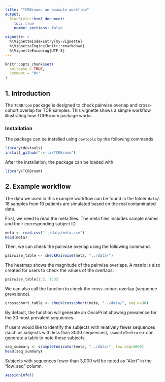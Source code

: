 ```yaml
---
title: "TCRBroom: an example workflow"
output: 
  BiocStyle::html_document:
    toc: true
    number_sections: false

vignette: >
  %\VignetteIndexEntry{my-vignette}
  %\VignetteEngine{knitr::rmarkdown}
  %\VignetteEncoding{UTF-8}
---
```


```r
knitr::opts_chunk$set(
  collapse = TRUE,
  comment = "#>"
)
```

## 1. Introduction
The `TCRBroom` package is designed to check pairwise overlap and cross-cohort overlap
for TCR samples. This vignette shows a simple workflow illustrating how TCRBroom package works. 


### Installation
The package can be installed using `devtools` by the following commands
```r
library(devtools)
install_github("rx-li/TCRBroom")
```

After the installation, the package can be loaded with
```r
library(TCRBroom)
```

## 2. Example workflow
The data we used in this example workflow can be found in the folder `data/`. 18 samples from 10 patients are simulated based on the real contaminated data. 

First, we need to read the meta files. The meta files includes sample names and 
their corresponding subject ID. 

```r
meta <- read.csv("../data/meta.csv")
head(meta)
```

Then, we can check the pairwise overlap using the following command. 
```r
pairwise_table <- checkPairwise(meta, "../data/")
```
The heatmap shows the magnitude of the pairwise overlaps. 
A matrix is also created for users to check the values of the overlaps:
```r
pairwise_table[1:3, 1:3]
```

We can also call the function to check the cross-cohort overlap (sequence prevalence). 
```r
crosscohort_table <- checkCrosscohort(meta, "../data/", seq.n=30)
```
By default, the function will generate an OncoPrint showing prevalence for the 30 most prevalent sequences.

If users would like to identify the subjects with relatively fewer sequences (such as subjects with less than 3000 sequences), `ssampleIndicator` can generate a table to note those subjects. 

```r
seq_summary <- ssampleIndicator(meta, "../data/", low.seq=3000)
head(seq_summary)
```

Subjects with sequences fewer than 3,000 will be noted as "Alert" in the "low_seq" column.

```r
sessionInfo()
```





